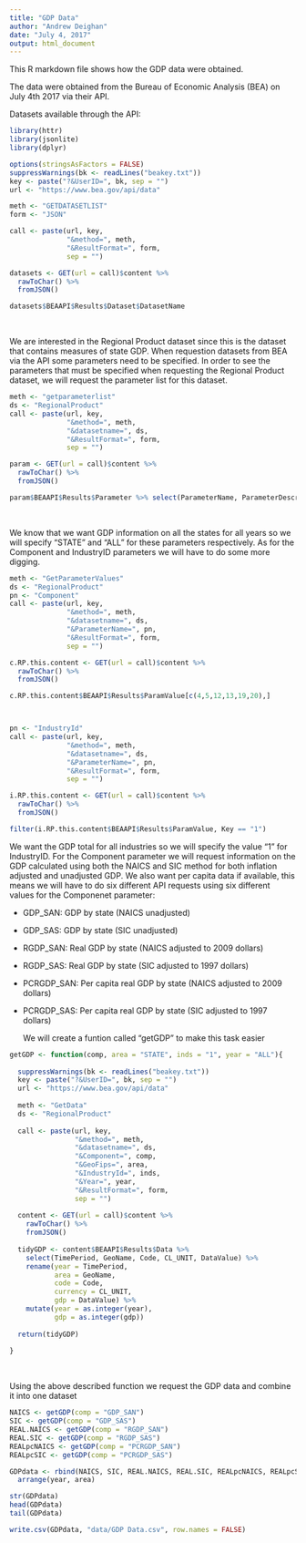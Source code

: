 ```yaml
---
title: "GDP Data"
author: "Andrew Deighan"
date: "July 4, 2017"
output: html_document
---
```


This R markdown file shows how the GDP data were obtained.

The data were obtained from the Bureau of Economic Analysis (BEA) on July 4th 2017 via their API.

Datasets available through the API:

```r
library(httr)
library(jsonlite)
library(dplyr)

options(stringsAsFactors = FALSE)
suppressWarnings(bk <- readLines("beakey.txt"))
key <- paste("?&UserID=", bk, sep = "")
url <- "https://www.bea.gov/api/data"

meth <- "GETDATASETLIST"
form <- "JSON"

call <- paste(url, key, 
              "&method=", meth, 
              "&ResultFormat=", form, 
              sep = "")

datasets <- GET(url = call)$content %>%
  rawToChar() %>%
  fromJSON()

datasets$BEAAPI$Results$Dataset$DatasetName
```

<br>

We are interested in the Regional Product dataset since this is the dataset that contains measures of state GDP. When requestion datasets from BEA via the API some parameters need to be specified. In order to see the parameters that must be specified when requesting the Regional Product dataset, we will request the parameter list for this dataset.
```r
meth <- "getparameterlist"
ds <- "RegionalProduct"
call <- paste(url, key, 
              "&method=", meth,
              "&datasetname=", ds,
              "&ResultFormat=", form, 
              sep = "")

param <- GET(url = call)$content %>%
  rawToChar() %>%
  fromJSON()

param$BEAAPI$Results$Parameter %>% select(ParameterName, ParameterDescription)

```

<br>

We know that we want GDP information on all the states for all years so we will specify "STATE" and "ALL" for these parameters respectively. As for the Component and IndustryID parameters we will have to do some more digging.

```r
meth <- "GetParameterValues"
ds <- "RegionalProduct"
pn <- "Component"
call <- paste(url, key, 
              "&method=", meth,
              "&datasetname=", ds,
              "&ParameterName=", pn,
              "&ResultFormat=", form, 
              sep = "")

c.RP.this.content <- GET(url = call)$content %>%
  rawToChar() %>%
  fromJSON()

c.RP.this.content$BEAAPI$Results$ParamValue[c(4,5,12,13,19,20),]



pn <- "IndustryId"
call <- paste(url, key, 
              "&method=", meth,
              "&datasetname=", ds,
              "&ParameterName=", pn,
              "&ResultFormat=", form, 
              sep = "")

i.RP.this.content <- GET(url = call)$content %>%
  rawToChar() %>%
  fromJSON()

filter(i.RP.this.content$BEAAPI$Results$ParamValue, Key == "1")
```

  We want the GDP total for all industries so we will specify the value "1" for IndustryID. For the Component parameter we will request information on the GDP calculated using both the NAICS and SIC method for both inflation adjusted and unadjusted GDP. We also want per capita data if available, this means we will have to do six different API requests using six different values for the Componenet parameter:
  
- GDP_SAN: GDP by state (NAICS unadjusted)
- GDP_SAS: GDP by state (SIC unadjusted)
- RGDP_SAN: Real GDP by state (NAICS adjusted to 2009 dollars)
- RGDP_SAS: Real GDP by state (SIC adjusted to 1997 dollars)
- PCRGDP_SAN: Per capita real GDP by state (NAICS adjusted to 2009 dollars)
- PCRGDP_SAS: Per capita real GDP by state (SIC adjusted to 1997 dollars)

  We will create a funtion called "getGDP" to make this task easier

```r
getGDP <- function(comp, area = "STATE", inds = "1", year = "ALL"){
  
  suppressWarnings(bk <- readLines("beakey.txt"))
  key <- paste("?&UserID=", bk, sep = "")
  url <- "https://www.bea.gov/api/data"
  
  meth <- "GetData"
  ds <- "RegionalProduct"
  
  call <- paste(url, key, 
                "&method=", meth,
                "&datasetname=", ds,
                "&Component=", comp,
                "&GeoFips=", area,
                "&IndustryId=", inds,
                "&Year=", year,
                "&ResultFormat=", form, 
                sep = "")
  
  content <- GET(url = call)$content %>%
    rawToChar() %>%
    fromJSON()
  
  tidyGDP <- content$BEAAPI$Results$Data %>%
    select(TimePeriod, GeoName, Code, CL_UNIT, DataValue) %>%
    rename(year = TimePeriod, 
           area = GeoName, 
           code = Code, 
           currency = CL_UNIT, 
           gdp = DataValue) %>%
    mutate(year = as.integer(year),
           gdp = as.integer(gdp))
  
  return(tidyGDP)
  
}
```

<br>

Using the above described function we request the GDP data and combine it into one dataset

```r
NAICS <- getGDP(comp = "GDP_SAN")
SIC <- getGDP(comp = "GDP_SAS")
REAL.NAICS <- getGDP(comp = "RGDP_SAN")
REAL.SIC <- getGDP(comp = "RGDP_SAS")
REALpcNAICS <- getGDP(comp = "PCRGDP_SAN")
REALpcSIC <- getGDP(comp = "PCRGDP_SAS")

GDPdata <- rbind(NAICS, SIC, REAL.NAICS, REAL.SIC, REALpcNAICS, REALpcSIC) %>%
  arrange(year, area)

str(GDPdata)
head(GDPdata)
tail(GDPdata)
```

```r
write.csv(GDPdata, "data/GDP Data.csv", row.names = FALSE)
```